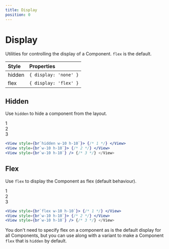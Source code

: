 ```yaml
---
title: Display
position: 0
---
```



# Display

Utilities for controlling the display of a Component. `flex` is the default.

| Style  | Properties            |
| :----- | :-------------------- |
| hidden | `{ display: 'none' }` |
| flex   | `{ display: 'flex' }` |

## Hidden

Use `hidden` to hide a component from the layout.

<!-- prettier-ignore -->
<CodeBlockHeader>

<div className="flex items-center justify-center bg-gray-100 mt-4 text-gray-600 py-4 rounded-lg">
  <div className="hidden items-center justify-center mx-2 w-10 h-10 bg-gray-300">
    1
  </div>
  <div className="flex items-center justify-center mx-2 w-10 h-10 bg-gray-300">
    2
  </div>
  <div className="flex items-center justify-center mx-2 w-10 h-10 bg-gray-300">
    3
  </div>
</div>

```jsx simple
<View style={br`hidden w-10 h-10`}> {/* 1 */} </View>
<View style={br`w-10 h-10`}> {/* 2 */} </View>
<View style={br`w-10 h-10`} /> {/* 3 */} </View>
```

</CodeBlockHeader>


## Flex

Use `flex` to display the Component as flex (default behaviour).

<CodeBlockHeader>


<div className="flex items-center justify-center bg-gray-100 mt-4 text-gray-600 py-4 rounded-lg">
  <div className="flex items-center justify-center mx-2 w-10 h-10 bg-gray-300">
    1
  </div>
  <div className="flex items-center justify-center mx-2 w-10 h-10 bg-gray-300">
    2
  </div>
  <div className="flex items-center justify-center mx-2 w-10 h-10 bg-gray-300">
    3
  </div>
</div>

```jsx simple
<View style={br`flex w-10 h-10`}> {/* 1 */} </View>
<View style={br`w-10 h-10`}> {/* 2 */} </View>
<View style={br`w-10 h-10`} /> {/* 3 */} </View>
```

</CodeBlockHeader>


<!-- prettier-ignore -->
<Note>

You don't need to specify flex on a component as is the default display for all Components, but you can use along with a variant to make a Component `flex` that is `hidden` by default.

</Note>

